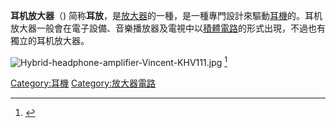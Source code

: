 {{补充来源|time=2012-02-20T05:55:18+00:00 }}
{{request translation|en}}
'''耳机放大器'''（{{lang-en|Headphone Amplifier}}) 简称'''耳放'''，是[[放大器|放大器]]的一種，是一種專門設計來驅動[[耳機|耳機]]的{{link-en|声频放大器|audio amplifier}}。耳机放大器一般會在電子設備、音樂播放器及電視中以[[積體電路|積體電路]]的形式出現，不過也有獨立的耳机放大器。

[[Image:Hybrid-headphone-amplifier-Vincent-KHV111.jpg|thumb]]
<ref>{{cite web|title=Op Amp Measurements|url=http://nwavguy.blogspot.com/2011/08/op-amp-measurements.html|accessdate=22 November 2014|archive-date=2021-02-13|archive-url=https://web.archive.org/web/20210213220953/http://nwavguy.blogspot.com/2011/08/op-amp-measurements.html|dead-url=no}}</ref>

[[Category:耳機|Category:耳機]]
[[Category:放大器電路|Category:放大器電路]]